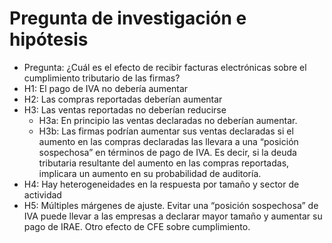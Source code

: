 # Pregunta de investigación e hipótesis

- Pregunta: ¿Cuál es el efecto de recibir facturas electrónicas sobre el cumplimiento tributario de las firmas?
- H1: El pago de IVA no debería aumentar
- H2: Las compras reportadas deberían aumentar
- H3: Las ventas reportadas no deberían reducirse
	- H3a: En principio las ventas declaradas no deberían aumentar.
	- H3b: Las firmas podrían aumentar sus ventas declaradas si el aumento en las compras declaradas las llevara a una "posición sospechosa" en términos de pago de IVA. Es decir, si la deuda tributaria resultante del aumento en las compras reportadas, implicara un aumento en su probabilidad de auditoría.
- H4: Hay heterogeneidades en la respuesta por tamaño y sector de actividad
- H5: Múltiples márgenes de ajuste. Evitar una "posición sospechosa" de IVA puede llevar a las empresas a declarar mayor tamaño y aumentar su pago de IRAE. Otro efecto de CFE sobre cumplimiento.
